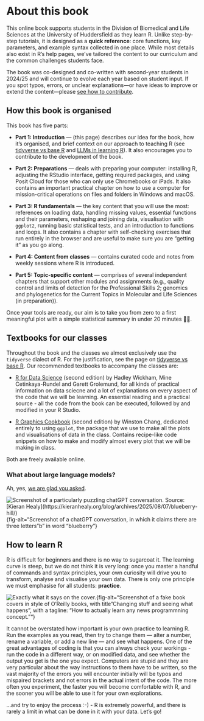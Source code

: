 # About this book

This online book supports students in the Division of Biomedical and Life Sciences at the University of Huddersfield as they learn R. Unlike step-by-step tutorials, it is designed as a **quick reference**: core functions, key parameters, and example syntax collected in one place. While most details also exist in R’s help pages, we’ve tailored the content to our curriculum and the common challenges students face.

The book was co-designed and co-written with second-year students in 2024/25 and will continue to evolve each year based on student input. If you spot typos, errors, or unclear explanations—or have ideas to improve or extend the content—please [see how to contribute](how_to_contribute.qmd).

## How this book is organised

This book has five parts:

- **Part 1: Introduction** — (this page) describes our idea for the book, how it’s organised, and brief context on our approach to teaching R (see [tidyverse vs base R](tidyverse_vs_base.html) and [LLMs in learning R](llms.html)). It also encourages you to contribute to the development of the book.

- **Part 2: Preparations** — deals with preparing your computer: installing R, adjusting the RStudio interface, getting required packages, and using Posit Cloud for those who can only use Chromebooks or iPads. It also contains an important practical chapter on how to use a computer for mission-critical operations on files and folders in Windows and macOS.

- **Part 3: R fundamentals** — the key content that you will use the most: references on loading data, handling missing values, essential functions and their parameters, reshaping and joining data, visualisation with `ggplot2`, running basic statistical tests, and an introduction to functions and loops. It also contains a chapter with self-checking exercises that run entirely in the browser and are useful to make sure you are "getting it" as you go along.

- **Part 4: Content from classes** — contains curated code and notes from weekly sessions where R is introduced.

- **Part 5: Topic-specific content** — comprises of several independent chapters that support other modules and assignments (e.g., quality control and limits of detection for the Professional Skills 2; genomics and phylogenetics for the Current Topics in Molecular and Life Sciences (in preparation)).

Once your tools are ready, our aim is to take you from zero to a first meaningful plot with a simple statistical summary in under 20 minutes 💪🏽.

## Textbooks for our classes

Throughout the book and the classes we almost exclusively use the `tidyverse` dialect of R. For the justification, see the page on [tidyverse vs base R](tidyverse_vs_baser.html). Our recommended textbooks to accompany the classes are:

- [R for Data Science](https://r4ds.hadley.nz) (second edition) by Hadley Wickham, Mine Cetinkaya-Rundel and Garett Grolemund, for all kinds of practical information on data sciecne and a lot of explanations on every aspect of the code that we will be learning. An essential reading and a practical source - all the code from the book can be executed, followed by and modified in your R Studio.

- [R Graphics Cookbook](https://r-graphics.org) (second edition) by Winston Chang, dedicated entirely to using `ggplot`, the package that we use to make all the plots and visualisations of data in the class. Contains recipe-like code snippets on how to make and modify almost every plot that we will be making in class.

Both are freely available online.

### What about large language models?

Ah, yes, [we are glad you asked](llms.html).

![](images/blueberry_chatgpt.png "Screenshot of a particularly puzzling chatGPT conversation. Source: [Kieran Healy](https://kieranhealy.org/blog/archives/2025/08/07/blueberry-hill/)"){fig-alt="Screenshot of a chatGPT conversation, in which it claims there are three letters "b" in word "blueberry"}

## How to learn R

R is difficult for beginners and there is no way to sugarcoat it. The learning curve is steep, but we do not think it is very long: once you master a handful of commands and syntax principles, your own curiosity will drive you to transform, analyse and visualise your own data. There is only one principle we must emphasise for all students: **practice**.

![](images/how_to_learn_r.png "Exactly what it says on the cover."){fig-alt="Screenshot of a fake book covers in style of O'Reilly books, with title "Changing stuff and seeing what happens", with a tagline: "How to actually learn any news programmning concept.""}

It cannot be overstated how important is your own practice to learning R. Run the examples as you read, then try to change them — alter a number, rename a variable, or add a new line — and see what happens. One of the great advantages of coding is that you can always check your workings - run the code in a different way, or on modified data, and see whether the output you get is the one you expect. Computers are stupid and they are very particular about the way instructions to them have to be written, so the vast majority of the errors you will encounter initially will be typos and mispaired brackets and not errors in the actual intent of the code. The more often you experiment, the faster you will become comfortable with R, and the sooner you will be able to use it for your own explorations.

...and try to enjoy the process :-) - R is extremely powerful, and there is rarely a limit in what can be done in it with your data. Let's go!


